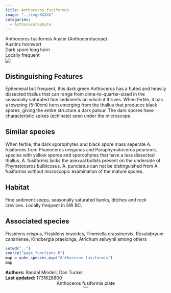 ```yaml
---
title: Anthoceros fusiformis
image: "../img/XXXXX"
categories:
  - Anthocerotophyta
---
```


<div class="info-panel">
 <div class="info-top">
  <div class="taxon-scientific"><span class="taxon-name">Anthoceros fusiformis</span> <span class="taxon-authority">Austin</span> <span class="taxon-family">(Anthocerotaceae)</span></div>
  <div class="taxon-common">Austins hornwort</div>
 </div>
 <div class="info-bottom">
  <div class="taxon-qnd">Dark spore long horn</div>
  <div class="taxon-abundance">Locally frequent</div>
 </div>
</div>
<div class="imerss-content-frame">
 <div class="imerss-image-header">
  <div class="imerss-image-holder imerss-column-left" data-toggle="tooltip" style="background-image: url(../img/XXXXX)" title="XXXXX">
  </div>

  <div class="imerss-image-holder imerss-column-right" data-toggle="tooltip" style="background-image: url(../img/XXXXX)" title="XXXXX">
  </div>
 
 </div>
 <div class="imerss-content-lower">
  <div class="imerss-column-left">
  <div class="tab-microscope" data-micromodal-trigger="modal-plate">
  <img src="../img/bryo guide microscope.png"/>
  </div>

<h2>Distinguishing Features</h2>

Ephemeral but frequent,  this dark green Anthoceros has a fluted and heavily dissected thallus that can range from dime-to-quarter-sized in the seasonally saturated fine sediments on which it thrives. When fertile, it has a towering (5-10cm) horn emerging from the thallus that produces black spores, giving the entire structure a dark palour.  The dark spores have characteristic spikes (echinate) seen under the microscope.

<h2>Similar species</h2>

When fertile, the dark sporophytes and black spore mass seperate A. fusiformis from Phaeoceros oreganus and Paraphymatoceros pearsonii, species with yellow spores and sporophytes that have a less dissected thallus. A. fusiformis lacks the asexual bulbils present on the underside of Phymatoceros bulbicosus. A. punctatus can not be distinguished from A. fusiformis without microscopic examination of the mature spores. 

<h2>Habitat</h2>

Fine sediment seeps, seasonally saturated banks, ditches and rock crevices. Locally frequent in SW BC.

<h2>Associated species</h2>

Fissidens crispus, Fissidens bryoides, Timmiella crassinervis, Rosulabryum canariense, Kindbergia praelonga, Atrichum selwynii among others
</div>

<div class="imerss-column-right">

<div class="imerss-image-holder imerss-column-right" data-toggle="tooltip" style="background-image: url(../img/XXXXX)" title="XXXXX">
</div>

<div class="imerss-map-holder">
```r
setwd("..")
source("page_functions.R")
map = make_species_map("Anthoceros fusiformis")
map
```
</div>

</div>

</div>
</div>

<div class="taxon-footer">
 <div class="taxon-authors"><b>Authors:</b> <span>Randal Mindell, Dan Tucker</span></div>
 <div class="taxon-update"><b>Last updated:</b> <span>1731628800</span></div>
</div>

<div class="modal micromodal-slide" id="modal-plate" aria-hidden="true">
 <div class="modal__overlay" tabindex="-1" data-micromodal-close>
  <div class="modal__container" role="dialog" aria-modal="true" aria-labelledby="modal-plate-title" >
   <header class="modal__header">
   <div class="modal__title" id="modal-plate-title">
  Anthoceros fusiformis plate
   </div>
   <button class="modal__close" aria-label="Close" data-micromodal-close></button>
   </header>
  <div class="modal__content" id="modal-plate-content">
   <div class="imerss-image-holder" data-toggle="tooltip" style="background-image: url(../img/XXXXX)" title="XXXXX">
  </div>
  </div>
  </div>
 </div>
</div>

<script src="../js/micromodal.min.js"></script>
<link href="../css/style-taxon.css" rel="stylesheet">
<link href="../css/micromodal.css" rel="stylesheet">

<script>
MicroModal.init();
</script>

